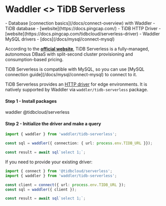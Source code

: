 
# Waddler \<\> TiDB Serverless

<Prerequisites>
- Database [connection basics](/docs/connect-overview) with Waddler
- TiDB database - [website](https://docs.pingcap.com/)
- TiDB HTTP Driver - [website](https://docs.pingcap.com/tidbcloud/serverless-driver)
- Waddler MySQL drivers - [docs](/docs/mysql/connect-mysql)
</Prerequisites>

According to the **[official website](https://www.pingcap.com/tidb-serverless/)**, 
TiDB Serverless is a fully-managed, autonomous DBaaS with split-second cluster provisioning and consumption-based pricing.

<Callout type="info" emoji="ℹ️">
TiDB Serverless is compatible with MySQL, so you can use [MySQL connection guide](/docs/mysql/connect-mysql) to connect to it.
</Callout>

TiDB Serverless provides an [HTTP driver](https://docs.pingcap.com/tidbcloud/serverless-driver) for edge environments. It is natively supported by Waddler via `waddler/tidb-serverless` package.

#### Step 1 - Install packages
<Npm>
waddler @tidbcloud/serverless
</Npm>

#### Step 2 - Initialize the driver and make a query
```typescript copy filename="index.ts"
import { waddler } from 'waddler/tidb-serverless';

const sql = waddler({ connection: { url: process.env.TIDB_URL }});

const result = await sql`select 1;`;
```

If you need to provide your existing driver:
```typescript copy
import { connect } from '@tidbcloud/serverless';
import { waddler } from 'waddler/tidb-serverless';

const client = connect({ url: process.env.TIDB_URL });
const sql = waddler({ client });

const result = await sql`select 1;`;
```
